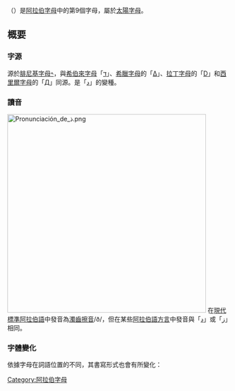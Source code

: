 {{阿拉伯字母}}
{{Arabic-script sidebar|Persian}}
'''{{rtl-lang|ar|ذ}}'''（{{lang-ar|ذال}}）是[[阿拉伯字母|阿拉伯字母]]中的第9個字母，屬於[[太陽字母|太陽字母]]。

== 概要 ==

=== 字源 ===
源於[[腓尼基字母|腓尼基字母]]𐤃，與[[希伯來字母|希伯來字母]]「[[ד|ד]]」、[[希臘字母|希臘字母]]的「[[Δ|Δ]]」、[[拉丁字母|拉丁字母]]的「[[D|D]]」和[[西里爾字母|西里爾字母]]的「[[Д|Д]]」同源。是「[[د|د]]」的變種。

=== 讀音 ===
[[File:Pronunciación_de_ذ.png|450px]]
在[[現代標準阿拉伯語|現代標準阿拉伯語]]中發音為[[濁齒擦音|濁齒擦音]]/ð/，但在某些[[阿拉伯語方言|阿拉伯語方言]]中發音與「[[د|د]]」或「[[ز|ز]]」相同。

=== 字體變化 ===
依據字母在詞語位置的不同，其書寫形式也會有所變化：
{{Arabic alphabet shapes|ذ}}
[[Category:阿拉伯字母|Category:阿拉伯字母]]